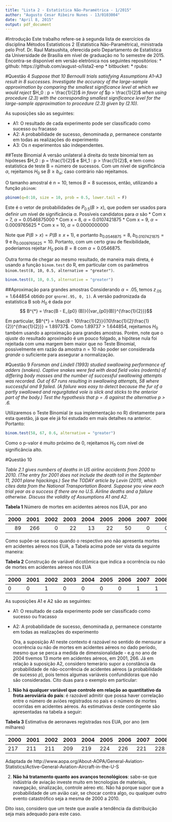 ```yaml
---
title: "Lista 2 - Estatística Não-Paramétrica - 1/2015"
author: "Augusto Cesar Ribeiro Nunes - 13/0103004"
date: "April 8, 2015"
output: pdf_document
---
```

#Introdução
  Este trabalho refere-se à segunda lista de exercícios da disciplina Métodos Estatísticos 2 (Estatística Não-Paramétrica), ministrada pelo Prof. Dr. Raul Matsushita, oferecida pelo Departamento de Estatística da Universidade de Brasília em nível de graduação no 1o semestre de 2015. Encontra-se disponível em versão eletrônica nos seguintes repositórios:
  * github: https://github.com/august-o/lista2-enp
  * bitbucket: 
  * rpubs:
  
#Questão 4 
_Suppose that 10 Bernoulli trials satisfying Assumptions A1–A3 result in 8 successes. Investigate the accuracy of the large-sample approximation by comparing the smallest significance level at which we would reject_ $H_0 : p = \frac{1}{2}$ _in favor of_ $p > \frac{1}{2}$ _when using procedure (2.3) with the corresponding smallest significance level for the large-sample approximation to procedure (2.3) given by (2.10)._

As suposições são as seguintes:

* A1: O resultado de cada experimento pode ser classificado como sucesso ou fracasso
* A2: A probabilidade de sucesso, denominada _p_, permanece constante em todas as realizações do experimento
* A3: Os _n_ experimentos são independentes.

##Teste Binomial 
  A versão unilateral à direita do teste binomial tem as hipóteses $H_0 : p = \frac{1}{2}$ e $H_1 : p > \frac{1}{2}$, e tem como estatística de teste B = número de sucessos. Com um nível de significância $\alpha$, rejeitamos $H_0$ se $B \geq b_{\alpha}$; caso contrário não rejeitamos.

  O tamanho amostral é $n = 10$, temos $B = 8$ sucessos, então, utilizando a função `pbinom`:
```r
pbinom(q=0:10, size = 10, prob = 0.5, lower.tail = F)
```
  Este é o vetor de probabilidades de $P_{0.5}(B > x)$, que podem ser usados para definir um nível de significância $\alpha$. Possíveis candidatos para $\alpha$ são 
  * Com x = 7, $\alpha = 0.0546875000$ 
  * Com x = 8, $\alpha = 0.0107421875$ 
  * Com x = 9, $\alpha = 0.0009765625$ 
  * Com x = 10, $\alpha = 0.0000000000$ 
  
  Note que $P(B > x) =P(B \geq x+1)$, e portanto $b_{0.0546875} = 8$, $b_{0.0107421875} = 9$ e $b_{0.0009765625} = 10$. Portanto, com um certo grau de flexibilidade, poderíamos rejeitar $H_0$ pois $B = 8$ com $\alpha = 0.0546875$. 
  
  Outra forma de chegar ao mesmo resultado, de maneira mais direta, é usando a função `binom.test` do R, em particular com os parâmetros `binom.test(8, 10, 0.5, alternative = "greater")`.
```r
binom.test(8, 10, 0.5, alternative = "greater")
```  
##Aproximação para grandes amostras
  Considerando $\alpha = .05$, temos $z_{.05} = 1.644854$ obtido por `qnorm(.95, 0, 1)`. A versão padronizada da estatística B sob $H_0$ é dada por 
  $$ B^{*} = \frac{B - E_{p0} (B)}{{var_{p0}(B)}^{\frac{1}{2}}}$$

  Em particular, $B^{*} = \frac{8 - 10\frac{1}{2}}{(10\frac{1}{2}\frac{1}{2})^{\frac{1}{2}}} = 1.89737$. Como $1.89737 > 1.644854$, rejeitamos $H_0$ também usando a aproximação para grandes amostras. Porém, note que o _ajuste_ do resultado aproximado é um pouco folgado, a hipótese nula foi rejeitada com uma margem bem maior que no Teste Binomial, possivelmente em razão da amostra $n = 10$ não poder ser considerada _grande_ o suficiente para assegurar a normalização.
  
#Questão 9 
_Forsman and Lindell (1993) studied swallowing performance of adders (snakes). Captive snakes were fed with dead field voles (rodents) of differing body masses and the number of successful swallowing attempts was recorded. Out of 67 runs resulting in swallowing attempts, 58 where successful and 9 failed. (A failure was easy to detect because the fur of a partly swallowed and regurgitated vole is slick and sticks to the anterior part of the body.) Test the hypothesis that p = .6 against the alternative p > .6._

Utilizaremos o Teste Binomial (e sua implementação no R) diretamente para esta questão, já que ele já foi estudado em mais detalhes na anterior. Portanto: 

```r
binom.test(58, 67, 0.6, alternative = "greater")
```

Como o p-valor é muito próximo de 0, rejeitamos $H_0$ com nível de significância alto.

#Questão 10

_Table 2.1 gives numbers of deaths in US airline accidents from 2000 to 2010. (The entry for 2001 does not include the death toll in the September 11, 2001 plane hijackings.) See the TODAY article by Levin (2011), which cites data from the National Transportation Board._ 
_Suppose you view each trial year as a success if there are no U.S. Airline deaths and a failure otherwise. Discuss the validity of Assumptions A1 and A2._

__Tabela 1__ Número de mortes em acidentes aéreos nos EUA, por ano

2000  | 2001  | 2002  | 2003  | 2004  | 2005  | 2006  | 2007  | 2008  | 2009  | 2010 |
-----:|------:|------:|------:|------:|------:|------:|------:|------:|------:|-----:|
89    | 266   | 0     | 22    | 13    | 22    | 50    | 0     | 0     | 50    | 0    |

  
  Como supõe-se sucesso quando o respectivo ano não apresenta mortes em acidentes aéreos nos EUA, a Tabela acima pode ser vista da seguinte maneira:

__Tabela 2__ Construção de variável dicotômica que indica a ocorrência ou não de mortes em acidentes aéreos nos EUA

2000 | 2001 | 2002 | 2003 | 2004 | 2005 | 2006 | 2007 | 2008 | 2009 | 2010
-----|------|------|------|------|------|------|------|------|------|-----
0    | 0    | 1    | 0    | 0    | 0    | 0    | 1    | 1    |0     | 1

  As suposições A1 e A2 são as seguintes: 
  
* A1: O resultado de cada experimento pode ser classificado como sucesso ou fracasso
* A2: A probabilidade de sucesso, denominada _p_, permanece constante em todas as realizações do experimento

  Ora, a suposição A1 neste contexto é razoável no sentido de mensurar a ocorrência ou não de mortes em acidentes aéreos no dado período, mesmo que se perca a medida de dimensionalidade - e.g no ano de 2004 tivemos 13 morte em acidentes aéreos, em 2001, 266. 
  Já em relação à suposição A2, considero temerário supor a constância da probabilidade de não-ocorrência de acidentes aéreos (a probabilidade de sucesso _p_), pois temos algumas variáveis confundidoras que não são consideradas. Cito duas para o exemplo em particular:

1. __Não há qualquer variável que controle em relação ao quantitativo da frota aeroviária do país__: é razoável admitir que possa haver correlação entre o número de aviões registrados no país e o número de mortes ocorridas em acidentes aéreos. As estimativas deste contingente são apresentadas na tabela a seguir:

__Tabela 3__ Estimativa de aeronaves registradas nos EUA, por ano (em milhares)

2000 | 2001 | 2002 | 2003 | 2004 | 2005 | 2006 | 2007 | 2008 | 2009 | 2010
-----|------|------|------|------|------|------|------|------|------|-----
217  | 211  | 211  | 209  | 219  | 224  | 226  | 221  | 228  | 224  | 224

Adaptada de http://www.aopa.org/About-AOPA/General-Aviation-Statistics/Active-General-Aviation-Aircraft-in-the-U-S

2. __Não há tratamento quanto aos avanços tecnológicos__: sabe-se que indústria de aviação investe muito em tecnologias de materiais, navegação, sinalização, controle aéreo etc. Não há porque supor que a probabilidade de um avião cair, se chocar contra algo, ou qualquer outro evento catastrófico seja a mesma de 2000 a 2010.

Dito isso, considero que um teste que avalie a tendência da distribuição seja mais adequado para este caso.